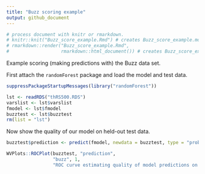 ```yaml
---
title: "Buzz scoring example"
output: github_document
---
```


```r
# process document with knitr or rmarkdown.
# knitr::knit("Buzz_score_example.Rmd") # creates Buzz_score_example.md
# rmarkdown::render("Buzz_score_example.Rmd", 
#                   rmarkdown::html_document()) # creates Buzz_score_example.html
```

Example scoring (making predictions with) the Buzz data set.

First attach the `randomForest` package and load the model and test data.

```r
suppressPackageStartupMessages(library("randomForest"))

lst <- readRDS("thRS500.RDS")
varslist <- lst$varslist
fmodel <- lst$fmodel
buzztest <- lst$buzztest
rm(list = "lst")
```

Now show the quality of our model on held-out test data.

```r
buzztest$prediction <- predict(fmodel, newdata = buzztest, type = "prob")[, 2, drop = TRUE]

WVPlots::ROCPlot(buzztest, "prediction", 
                 "buzz", 1, 
                 "ROC curve estimating quality of model predictions on held-out data")
```
